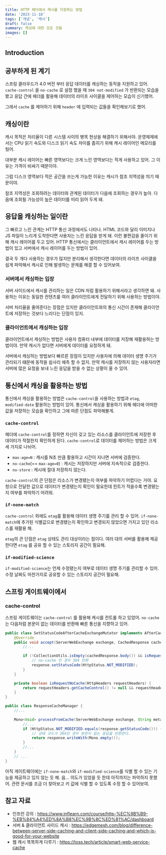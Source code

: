 ```yaml
---
title: HTTP 헤더에서 캐시를 지원하는 방법
date: '2023-11-18'
tags: ['개념', '캐시']
draft: false
summary: 캐싱에 대한 모든 것들
images: []
---
```


## Introduction

<TOCInline toc={props.toc} exclude="Introduction" />

## 공부하게 된 계기

스프링 클라우드가 4.0 버전 부터 응답 데이터를 캐싱하는 동작을 지원하고 있어.
`cache-control` 을 `no-cache` 로 설정 했을 때 `304 not-modified` 가 반환되는 모습을 봤고 응답 간에 헤더를 활용해 데이터의 라이프 사이클을 제어하는 모습이 신기했어.

그래서 `cache` 를 제어하기 위해 `header` 에 입력되는 값들을 확인해보기로 했어.

## 캐싱이란

캐시 목적은 처리율이 다른 시스템 사이의 병목 현상을 해결하기 위해서야.
운영체제에서는 CPU 읽기 속도와 디스크 읽기 속도 차이를 좁히기 위해 캐시 레이어인 메모리를 뒀어.

대부분 캐시 레이어는 빠른 영역보다는 크게 느린 영역보다는 적게 사용하고 있어.
그 이유는 가격이 비싸기 때문이야.

그럼 디스크 영역보다 적은 공간을 쓰는게 가능한 이유는 캐시가 참조 지역성을 띄기 때문이야.

참조 지역성은 조회하려는 데이터와 관계된 데이터가 다음에 조회하는 경우가 높아.
다음에 조회될 가능성이 높은 데이터를 미리 읽어 두게 돼.

## 응답을 캐싱하는 일이란

그 빠르고 느린 관계는 HTTP 통신 과정에서도 나타나.
HTML 코드와 달리 이미지나 JS 파일이 느리게 도착한다면 사용자는 느린 응답을 받게 돼.
이런 불편감을 줄이기 위해 캐시 레이어를 두고 있어.
HTTP 통신에서는 클라이언트에서 캐시 레이어를 두는 방법이 있고 서버에서 캐시 레이어를 두는 방법이 있어.

결국 두 개다 사용하는 경우가 많지만 분리해서 생각한다면 데이터의 라이프 사이클을 쉽게 파악해서 캐시로 인해 발생하는 문제를 해결 할 수 있어보여.

### 서버에서 캐싱하는 입장

서버 사이드에서 캐시를 관리하는 일은 CDN 처럼 활용하기 위해서라고 생각하면 돼.
사용하는 이유는 동일한 컨텐츠를 여러 클라이언트에게 전달하기 위해 사용하는 방법이야.

서버 처리율을 줄여준다는 장점은 있지만 클라이언트와의 통신 시간이 존재해 클라이언트에 저장하는 것보다 느리다는 단점이 있지.

### 클라이언트에서 캐싱하는 입장

클라이언트에서 캐싱하는 방법은 사용자 컴퓨터 내부에 데이터를 저장해 재활용하는 방법이야.
만약 캐시가 없다면 서버에게 데이터를 요청하게 돼.

서버에서 캐싱하는 방법보다 빠르른 장점이 있지만 사용자에 의해 데이터 생명 주기가 관리되기 떄문에 동작을 쉽사리 예측 할 수 없지.
만약 캐시를 저장하지 않는 사용자라면 서버에 많은 요청을 보내 느린 응답을 받을 수 없는 상황이 올 수 있어.

## 통신에서 캐싱을 활용하는 방법

통신에서 캐싱을 활용하는 방법은 `cache-control`을 사용하는 방법과 `etag`, `modified-date` 활용하는 방법이 있어.
통신에서 캐싱을 활용하기 위해 헤더에 어떠한 값을 저장하는 모습을 확인하고 그에 따른 단점도 파악해볼게.

### `cache-control`

헤더에 `cache-control`를 정하면 자신이 갖고 있는 리소스를 클라이언트에 저장한 후 데이터가 적절한지 확인하게 된다.
`cache-control`로 데이터를 제어하는 방법은 크게 세 가지로 나뉘어.

- `max-age=N` : 캐시를 N초 만큼 활용하고 시간이 지나면 서버에 검증한다.
- `no-cache`(== `max-age=0`) : 캐시는 저장하지만 서버에 지속적으로 검증한다.
- `no-store` : 캐시에 절대 저장하지 않는다.

`cache-control`의 큰 단점은 리소스가 변경됐는지 여부를 파악하기 어렵다는 거야.
요청으로 전달한 값으로 데이터가 변경됐는지 확인이 필요한데 힌트가 적을수록 변경됐는지 여부를 파악하기 어려워.

### `if-none-match`

`cache-control` 외에도 `etag`를 활용해 데이터 생명 주기를 관리 할 수 있어.
`if-none-match`에 추가된 식별값으로 변경됐는지 확인하고 변경되지 않았으면 가지고 있던 리소스를 재활용 해.

`etag`의 큰 단점은 `etag` 상태도 관리 대상이라는 점이다.
여러 대의 서버를 활용해 제공한다면 `etag` 를 공유 할 수 있는 스토리지 공간이 필요해.

### `if-modified-science`

`if-modified-science`는 언제 수정됐는지 여부로 데이터 생명 주기를 관리할 수 있어.
수정 날짜도 마찬가지로 공유할 수 있는 스토리지 공간이 필요해.

## 스프링 게이트웨이에서

### cache-control

스프링 게이트웨이는 `cache-control` 를 활용해 캐시를 컨트롤 하고 있었어.
`no-cache` 는 다음처럼 본문이 없는 데이터를 반환해 빠른 통신을 지향하고 있어.

```java
public class SetStatusCodeAfterCacheExchangeMutator implements AfterCacheExchangeMutator {
	@Override
	public void accept(ServerWebExchange exchange, CachedResponse cachedResponse) {
        //...

		if (!CollectionUtils.isEmpty(cachedResponse.body()) && isRequestNoCache(requestHeaders)) {
            // no-cache 인 경우 304 반환
			response.setStatusCode(HttpStatus.NOT_MODIFIED);
		}
	}

	private boolean isRequestNoCache(HttpHeaders requestHeaders) {
		return requestHeaders.getCacheControl() != null && requestHeaders.getCacheControl().contains("no-cache");
	}
}

public class ResponseCacheManager {
    //...

	Mono<Void> processFromCache(ServerWebExchange exchange, String metadataKey, CachedResponse cachedResponse) {
		//...
		if (HttpStatus.NOT_MODIFIED.equals(response.getStatusCode())) {
            // 상태 코드가 304인 경우 본문이 없는 응답을 반환한다.
			return response.writeWith(Mono.empty());
		}
        //...
	}
    // ...
}
```

아직 게이트웨이에는 `if-none-match`와 `if-modified-science`를 식별 할 수 있는 기능을 제공하고 있지 않는 듯 해.
음... 의도가 있었을 듯 한데 아직까지는 파악하지 못했어. 관련 문서를 조금 더 찾아보고 키 값에 식별 할 수 있도록 수정 할 수 있어보여.

## 참고 자료

- 인프런 강의 : https://www.inflearn.com/course/http-%EC%9B%B9-%EB%84%A4%ED%8A%B8%EC%9B%8C%ED%81%AC/dashboard
- 서버 & 클라이언트 사이드 캐시 : https://edgemesh.com/blog/difference-between-server-side-caching-and-client-side-caching-and-which-is-good-for-your-website
- 웹 캐시 똑똑하게 다루기 : https://toss.tech/article/smart-web-service-cache
